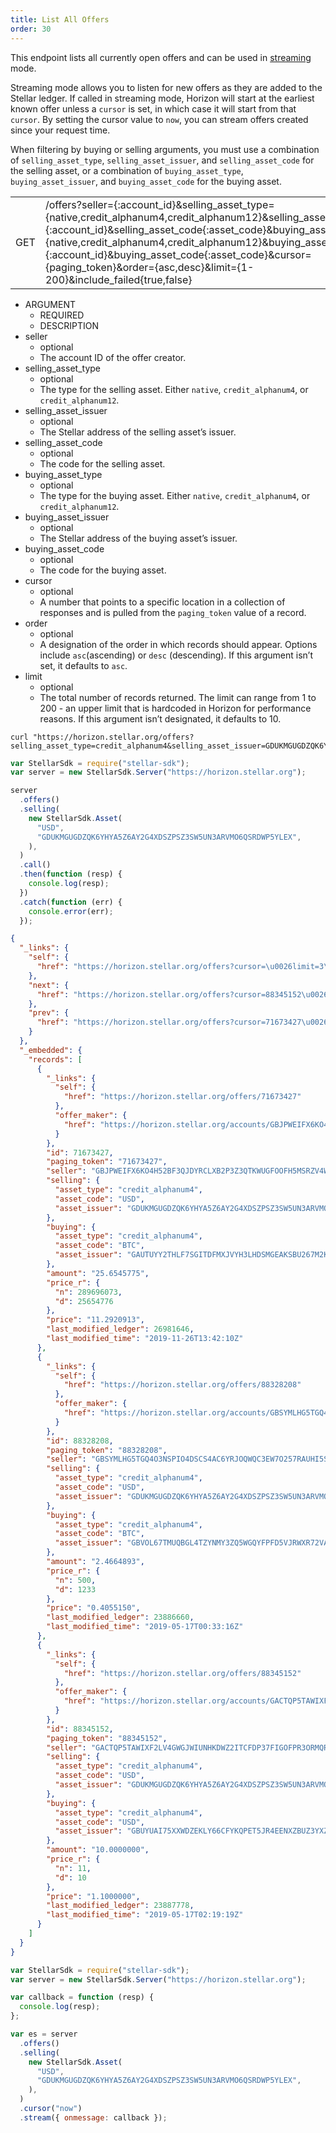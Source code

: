 ```yaml
---
title: List All Offers
order: 30
---
```



This endpoint lists all currently open offers and can be used in [streaming](../introduction/streaming.mdx) mode.

Streaming mode allows you to listen for new offers as they are added to the Stellar ledger. If called in streaming mode, Horizon will start at the earliest known offer unless a `cursor` is set, in which case it will start from that `cursor`. By setting the cursor value to `now`, you can stream offers created since your request time.

When filtering by buying or selling arguments, you must use a combination of `selling_asset_type`, `selling_asset_issuer`, and `selling_asset_code` for the selling asset, or a combination of `buying_asset_type`, `buying_asset_issuer`, and `buying_asset_code` for the buying asset.

<Endpoint>

|  |  |
| --- | --- |
| GET | /offers?seller={:account_id}&selling_asset_type={native,credit_alphanum4,credit_alphanum12}&selling_asset_issuer={:account_id}&selling_asset_code{:asset_code}&buying_asset_type={native,credit_alphanum4,credit_alphanum12}&buying_asset_issuer={:account_id}&buying_asset_code{:asset_code}&cursor={paging_token}&order={asc,desc}&limit={1-200}&include_failed{true,false} |

</Endpoint>

<AttributeTable>

- ARGUMENT
  - REQUIRED
  - DESCRIPTION
- seller
  - optional
  - The account ID of the offer creator.
- selling_asset_type
  - optional
  - The type for the selling asset. Either `native`, `credit_alphanum4`, or `credit_alphanum12`.
- selling_asset_issuer
  - optional
  - The Stellar address of the selling asset’s issuer.
- selling_asset_code
  - optional
  - The code for the selling asset.
- buying_asset_type
  - optional
  - The type for the buying asset. Either `native`, `credit_alphanum4`, or `credit_alphanum12`.
- buying_asset_issuer
  - optional
  - The Stellar address of the buying asset’s issuer.
- buying_asset_code
  - optional
  - The code for the buying asset.
- cursor
  - optional
  - A number that points to a specific location in a collection of responses and is pulled from the `paging_token` value of a record.
- order
  - optional
  - A designation of the order in which records should appear. Options include `asc`(ascending) or `desc` (descending). If this argument isn’t set, it defaults to `asc`.
- limit
  - optional
  - The total number of records returned. The limit can range from 1 to 200 - an upper limit that is hardcoded in Horizon for performance reasons. If this argument isn’t designated, it defaults to 10.

</AttributeTable>

<CodeExample title="Example Request">

```curl
curl "https://horizon.stellar.org/offers?selling_asset_type=credit_alphanum4&selling_asset_issuer=GDUKMGUGDZQK6YHYA5Z6AY2G4XDSZPSZ3SW5UN3ARVMO6QSRDWP5YLEX&selling_asset_code=USD&limit=3"
```

```js
var StellarSdk = require("stellar-sdk");
var server = new StellarSdk.Server("https://horizon.stellar.org");

server
  .offers()
  .selling(
    new StellarSdk.Asset(
      "USD",
      "GDUKMGUGDZQK6YHYA5Z6AY2G4XDSZPSZ3SW5UN3ARVMO6QSRDWP5YLEX",
    ),
  )
  .call()
  .then(function (resp) {
    console.log(resp);
  })
  .catch(function (err) {
    console.error(err);
  });
```

</CodeExample>

<ExampleResponse title="Example Response">

```json
{
  "_links": {
    "self": {
      "href": "https://horizon.stellar.org/offers?cursor=\u0026limit=3\u0026order=asc\u0026selling_asset_code=USD\u0026selling_asset_issuer=GDUKMGUGDZQK6YHYA5Z6AY2G4XDSZPSZ3SW5UN3ARVMO6QSRDWP5YLEX\u0026selling_asset_type=credit_alphanum4"
    },
    "next": {
      "href": "https://horizon.stellar.org/offers?cursor=88345152\u0026limit=3\u0026order=asc\u0026selling_asset_code=USD\u0026selling_asset_issuer=GDUKMGUGDZQK6YHYA5Z6AY2G4XDSZPSZ3SW5UN3ARVMO6QSRDWP5YLEX\u0026selling_asset_type=credit_alphanum4"
    },
    "prev": {
      "href": "https://horizon.stellar.org/offers?cursor=71673427\u0026limit=3\u0026order=desc\u0026selling_asset_code=USD\u0026selling_asset_issuer=GDUKMGUGDZQK6YHYA5Z6AY2G4XDSZPSZ3SW5UN3ARVMO6QSRDWP5YLEX\u0026selling_asset_type=credit_alphanum4"
    }
  },
  "_embedded": {
    "records": [
      {
        "_links": {
          "self": {
            "href": "https://horizon.stellar.org/offers/71673427"
          },
          "offer_maker": {
            "href": "https://horizon.stellar.org/accounts/GBJPWEIFX6KO4H52BF3QJDYRCLXB2P3Z3QTKWUGFOOFH5MSRZV4WLRZ7"
          }
        },
        "id": 71673427,
        "paging_token": "71673427",
        "seller": "GBJPWEIFX6KO4H52BF3QJDYRCLXB2P3Z3QTKWUGFOOFH5MSRZV4WLRZ7",
        "selling": {
          "asset_type": "credit_alphanum4",
          "asset_code": "USD",
          "asset_issuer": "GDUKMGUGDZQK6YHYA5Z6AY2G4XDSZPSZ3SW5UN3ARVMO6QSRDWP5YLEX"
        },
        "buying": {
          "asset_type": "credit_alphanum4",
          "asset_code": "BTC",
          "asset_issuer": "GAUTUYY2THLF7SGITDFMXJVYH3LHDSMGEAKSBU267M2K7A3W543CKUEF"
        },
        "amount": "25.6545775",
        "price_r": {
          "n": 289696073,
          "d": 25654776
        },
        "price": "11.2920913",
        "last_modified_ledger": 26981646,
        "last_modified_time": "2019-11-26T13:42:10Z"
      },
      {
        "_links": {
          "self": {
            "href": "https://horizon.stellar.org/offers/88328208"
          },
          "offer_maker": {
            "href": "https://horizon.stellar.org/accounts/GBSYMLHG5TGQ4O3NSPIO4DSCS4AC6YRJOQWQC3EW7O257RAUHI5SA45R"
          }
        },
        "id": 88328208,
        "paging_token": "88328208",
        "seller": "GBSYMLHG5TGQ4O3NSPIO4DSCS4AC6YRJOQWQC3EW7O257RAUHI5SA45R",
        "selling": {
          "asset_type": "credit_alphanum4",
          "asset_code": "USD",
          "asset_issuer": "GDUKMGUGDZQK6YHYA5Z6AY2G4XDSZPSZ3SW5UN3ARVMO6QSRDWP5YLEX"
        },
        "buying": {
          "asset_type": "credit_alphanum4",
          "asset_code": "BTC",
          "asset_issuer": "GBVOL67TMUQBGL4TZYNMY3ZQ5WGQYFPFD5VJRWXR72VA33VFNL225PL5"
        },
        "amount": "2.4664893",
        "price_r": {
          "n": 500,
          "d": 1233
        },
        "price": "0.4055150",
        "last_modified_ledger": 23886660,
        "last_modified_time": "2019-05-17T00:33:16Z"
      },
      {
        "_links": {
          "self": {
            "href": "https://horizon.stellar.org/offers/88345152"
          },
          "offer_maker": {
            "href": "https://horizon.stellar.org/accounts/GACTQP5TAWIXF2LV4GWGJWIUNHKDWZ2ITCFDP37FIGOFPR3ORMQRR63U"
          }
        },
        "id": 88345152,
        "paging_token": "88345152",
        "seller": "GACTQP5TAWIXF2LV4GWGJWIUNHKDWZ2ITCFDP37FIGOFPR3ORMQRR63U",
        "selling": {
          "asset_type": "credit_alphanum4",
          "asset_code": "USD",
          "asset_issuer": "GDUKMGUGDZQK6YHYA5Z6AY2G4XDSZPSZ3SW5UN3ARVMO6QSRDWP5YLEX"
        },
        "buying": {
          "asset_type": "credit_alphanum4",
          "asset_code": "USD",
          "asset_issuer": "GBUYUAI75XXWDZEKLY66CFYKQPET5JR4EENXZBUZ3YXZ7DS56Z4OKOFU"
        },
        "amount": "10.0000000",
        "price_r": {
          "n": 11,
          "d": 10
        },
        "price": "1.1000000",
        "last_modified_ledger": 23887778,
        "last_modified_time": "2019-05-17T02:19:19Z"
      }
    ]
  }
}
```

</ExampleResponse>

<CodeExample title="JavaScript Streaming Example">

```js
var StellarSdk = require("stellar-sdk");
var server = new StellarSdk.Server("https://horizon.stellar.org");

var callback = function (resp) {
  console.log(resp);
};

var es = server
  .offers()
  .selling(
    new StellarSdk.Asset(
      "USD",
      "GDUKMGUGDZQK6YHYA5Z6AY2G4XDSZPSZ3SW5UN3ARVMO6QSRDWP5YLEX",
    ),
  )
  .cursor("now")
  .stream({ onmessage: callback });
```

</CodeExample>
